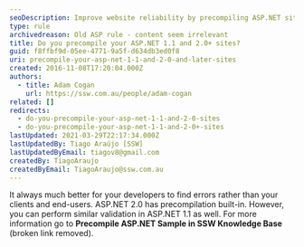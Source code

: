 ```yaml
---
seoDescription: Improve website reliability by precompiling ASP.NET sites to catch errors before they affect users.
type: rule
archivedreason: Old ASP rule - content seem irrelevant
title: Do you precompile your ASP.NET 1.1 and 2.0+ sites?
guid: f8ffbf9d-05ee-4771-9a5f-d634db3ed0f8
uri: precompile-your-asp-net-1-1-and-2-0-and-later-sites
created: 2016-11-08T17:20:04.000Z
authors:
  - title: Adam Cogan
    url: https://ssw.com.au/people/adam-cogan
related: []
redirects:
  - do-you-precompile-your-asp-net-1-1-and-2-0-sites
  - do-you-precompile-your-asp-net-1-1-and-2-0+-sites
lastUpdated: 2021-03-29T22:17:34.000Z
lastUpdatedBy: Tiago Araújo [SSW]
lastUpdatedByEmail: tiagov8@gmail.com
createdBy: TiagoAraujo
createdByEmail: TiagoAraujo@ssw.com.au
---
```


It always much better for your developers to find errors rather than your clients and end-users. ASP.NET 2.0 has precompilation built-in. However, you can perform similar validation in ASP.NET 1.1 as well.
For more information go to **Precompile ASP.NET Sample in SSW Knowledge Base** (broken link removed).
